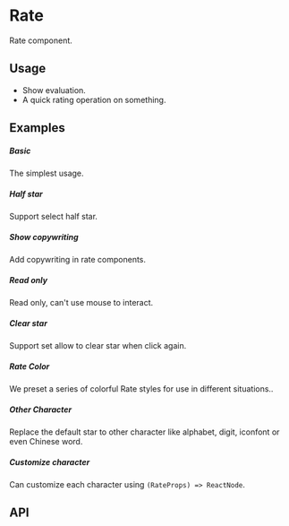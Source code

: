 
<Meta of={KitRateStories} />

# Rate

Rate component.

## Usage

- Show evaluation.
- A quick rating operation on something.

## Examples

##### Basic

The simplest usage.

<CustomCanvas content={Exemples.Basic} source={Sources.Basic} id="rate-basic" />

##### Half star

Support select half star.

<CustomCanvas content={Exemples.Half} source={Sources.Half} id="rate-half" />

##### Show copywriting

Add copywriting in rate components.

<CustomCanvas content={Exemples.Copywriting} source={Sources.Copywriting} id="rate-copywriting" />

##### Read only

Read only, can't use mouse to interact.

<CustomCanvas content={Exemples.Readonly} source={Sources.Readonly} id="rate-read-only" />

##### Clear star

Support set allow to clear star when click again.

<CustomCanvas content={Exemples.Allowclear} source={Sources.Allowclear} id="rate-allow-clear" />

##### Rate Color

We preset a series of colorful Rate styles for use in different situations..

<CustomCanvas content={Exemples.Color} source={Sources.Color} id="rate-color" />

##### Other Character

Replace the default star to other character like alphabet, digit, iconfont or even Chinese word.

<CustomCanvas content={Exemples.Otherchar} source={Sources.Otherchar} id="rate-other-character" />

##### Customize character

Can customize each character using `(RateProps) => ReactNode`.

<CustomCanvas content={Exemples.Customizechar} source={Sources.Customizechar} id="rate-custom-character" />

## API

<Canvas of={KitRateStories.Api} />

<Controls of={KitRateStories.Api} />